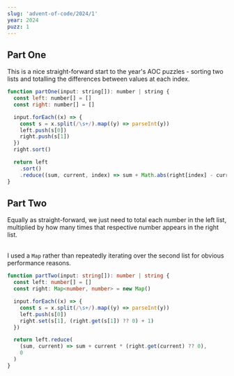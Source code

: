 ```yaml
---
slug: 'advent-of-code/2024/1'
year: 2024
puzz: 1
---
```


## Part One

This is a nice straight-forward start to the year's AOC puzzles - sorting two lists and totalling the differences between values at each index.

```js
function partOne(input: string[]): number | string {
  const left: number[] = []
  const right: number[] = []

  input.forEach((x) => {
    const s = x.split(/\s+/).map((y) => parseInt(y))
    left.push(s[0])
    right.push(s[1])
  })
  right.sort()

  return left
    .sort()
    .reduce((sum, current, index) => sum + Math.abs(right[index] - current), 0)
}
```

## Part Two

Equally as straight-forward, we just need to total each number in the left list, multiplied by how many times that respective number appears in the right list.

<br />I used a `Map` rather than repeatedly iterating over the second list for obvious
performance reasons.

```ts
function partTwo(input: string[]): number | string {
  const left: number[] = []
  const right: Map<number, number> = new Map()

  input.forEach((x) => {
    const s = x.split(/\s+/).map((y) => parseInt(y))
    left.push(s[0])
    right.set(s[1], (right.get(s[1]) ?? 0) + 1)
  })

  return left.reduce(
    (sum, current) => sum + current * (right.get(current) ?? 0),
    0
  )
}
```
